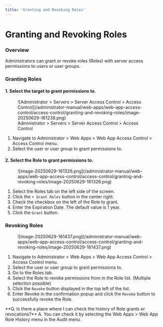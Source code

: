 ```yaml
---
title: 'Granting and Revoking Roles'
---
```



# Granting and Revoking Roles

### Overview

Administrators can grant or revoke roles (Roles) with server access permissions to users or user groups.

### Granting Roles

#### 1. Select the target to grant permissions to.

<figure data-layout="center" data-align="center">
![Administrator &gt; Servers &gt; Server Access Control &gt; Access Control](/administrator-manual/web-apps/web-app-access-control/access-control/granting-and-revoking-roles/image-20250629-161238.png)
<figcaption>
Administrator &gt; Servers &gt; Server Access Control &gt; Access Control
</figcaption>
</figure>


1. Navigate to Administrator &gt; Web Apps &gt; Web App Access Control &gt; Access Control menu.
2. Select the user or user group to grant permissions to.

#### 2. Select the Role to grant permissions to.

<figure data-layout="center" data-align="center">
![image-20250629-161326.png](/administrator-manual/web-apps/web-app-access-control/access-control/granting-and-revoking-roles/image-20250629-161326.png)
</figure>

1. Select the Roles tab on the left side of the screen.
2. Click the `+ Grant Roles` button in the center right.
3. Check the checkbox on the left of the Role to grant.
4. Enter the Expiration Date. The default value is 1 year.
5. Click the `Grant` button.


### Revoking Roles

<figure data-layout="center" data-align="center">
![image-20250629-161437.png](/administrator-manual/web-apps/web-app-access-control/access-control/granting-and-revoking-roles/image-20250629-161437.png)
</figure>

1. Navigate to Administrator &gt; Web Apps &gt; Web App Access Control &gt; Access Control menu.
2. Select the user or user group to grant permissions to.
3. Go to the Roles tab.
4. Select the Role to revoke permissions from in the Role list. (Multiple selection possible)
5. Click the `Revoke` button displayed in the top left of the list.
6. Enter Revoke in the confirmation popup and click the `Revoke` button to successfully revoke the Role.


<Callout type="info">
**Q. Is there a place where I can check the history of Role grants or revocations?**
A. You can check it by selecting the Web Apps &gt; Web App Role History menu in the Audit menu.
</Callout>
